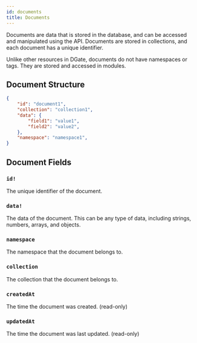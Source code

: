 ```yaml
---
id: documents
title: Documents
---
```


Documents are data that is stored in the database, and can be accessed and manipulated using the API. Documents are stored in collections, and each document has a unique identifier.

Unlike other resources in DGate, documents do not have namespaces or tags. They are stored and accessed in modules.

## Document Structure

```json
{
    "id": "document1",
    "collection": "collection1",
    "data": {
        "field1": "value1",
        "field2": "value2",
    },
    "namespace": "namespace1",
}
```

## Document Fields

### `id!`

The unique identifier of the document.

### `data!`

The data of the document. This can be any type of data, including strings, numbers, arrays, and objects.

### `namespace`

The namespace that the document belongs to.

### `collection`

The collection that the document belongs to.

### `createdAt`

The time the document was created. (read-only)

### `updatedAt`

The time the document was last updated. (read-only)

